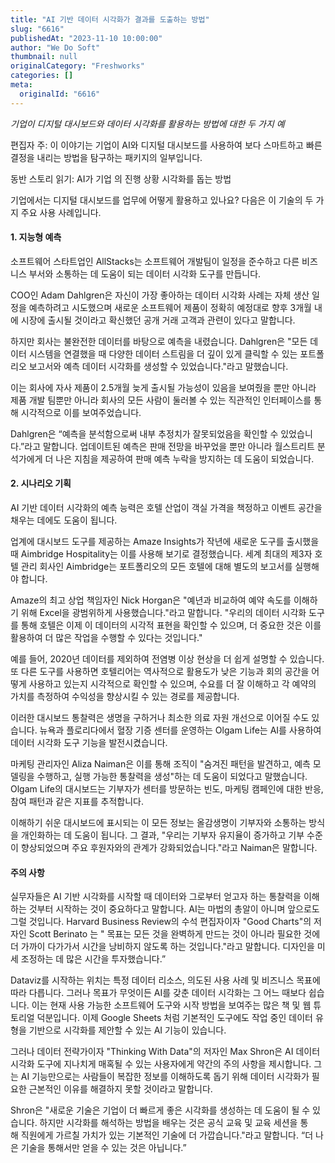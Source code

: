 ```yaml
---
title: "AI 기반 데이터 시각화가 결과를 도출하는 방법"
slug: "6616"
publishedAt: "2023-11-10 10:00:00"
author: "We Do Soft"
thumbnail: null
originalCategory: "Freshworks"
categories: []
meta:
  originalId: "6616"
---
```


*기업이 디지털 대시보드와 데이터 시각화를 활용하는 방법에 대한 두 가지 예*

편집자 주: 이 이야기는 기업이 AI와 디지털 대시보드를 사용하여 보다 스마트하고 빠른 결정을 내리는 방법을 탐구하는 패키지의 일부입니다. 

동반 스토리 읽기: AI가 기업 의 진행 상황 시각화를 돕는 방법

기업에서는 디지털 대시보드를 업무에 어떻게 활용하고 있나요? 다음은 이 기술의 두 가지 주요 사용 사례입니다.

#### 1. 지능형 예측

소프트웨어 스타트업인 AllStacks는 소프트웨어 개발팀이 일정을 준수하고 다른 비즈니스 부서와 소통하는 데 도움이 되는 데이터 시각화 도구를 만듭니다.

COO인 Adam Dahlgren은 자신이 가장 좋아하는 데이터 시각화 사례는 자체 생산 일정을 예측하려고 시도했으며 새로운 소프트웨어 제품이 정확히 예정대로 향후 3개월 내에 시장에 출시될 것이라고 확신했던 공개 거래 고객과 관련이 있다고 말합니다.

하지만 회사는 불완전한 데이터를 바탕으로 예측을 내렸습니다. Dahlgren은 "모든 데이터 시스템을 연결했을 때 다양한 데이터 스트림을 더 깊이 있게 클릭할 수 있는 포트폴리오 보고서와 예측 데이터 시각화를 생성할 수 있었습니다."라고 말했습니다. 

이는 회사에 자사 제품이 2.5개월 늦게 출시될 가능성이 있음을 보여줬을 뿐만 아니라 제품 개발 팀뿐만 아니라 회사의 모든 사람이 둘러볼 수 있는 직관적인 인터페이스를 통해 시각적으로 이를 보여주었습니다.

Dahlgren은 “예측을 분석함으로써 내부 추정치가 잘못되었음을 확인할 수 있었습니다.”라고 말합니다. 업데이트된 예측은 판매 전망을 바꾸었을 뿐만 아니라 월스트리트 분석가에게 더 나은 지침을 제공하여 판매 예측 누락을 방지하는 데 도움이 되었습니다.

#### 2. 시나리오 기획

AI 기반 데이터 시각화의 예측 능력은 호텔 산업이 객실 가격을 책정하고 이벤트 공간을 채우는 데에도 도움이 됩니다.

업계에 대시보드 도구를 제공하는 Amaze Insights가 작년에 새로운 도구를 출시했을 때 Aimbridge Hospitality는 이를 사용해 보기로 결정했습니다. 세계 최대의 제3자 호텔 관리 회사인 Aimbridge는 포트폴리오의 모든 호텔에 대해 별도의 보고서를 실행해야 합니다.

Amaze의 최고 상업 책임자인 Nick Horgan은 "예년과 비교하여 예약 속도를 이해하기 위해 Excel을 광범위하게 사용했습니다."라고 말합니다. "우리의 데이터 시각화 도구를 통해 호텔은 이제 이 데이터의 시각적 표현을 확인할 수 있으며, 더 중요한 것은 이를 활용하여 더 많은 작업을 수행할 수 있다는 것입니다."

예를 들어, 2020년 데이터를 제외하여 전염병 이상 현상을 더 쉽게 설명할 수 있습니다. 또 다른 도구를 사용하면 호텔리어는 역사적으로 활용도가 낮은 기능과 회의 공간을 어떻게 사용하고 있는지 시각적으로 확인할 수 있으며, 수요를 더 잘 이해하고 각 예약의 가치를 측정하여 수익성을 향상시킬 수 있는 경로를 제공합니다.

이러한 대시보드 통찰력은 생명을 구하거나 최소한 의료 자원 개선으로 이어질 수도 있습니다. 뉴욕과 플로리다에서 혈장 기증 센터를 운영하는 Olgam Life는 AI를 사용하여 데이터 시각화 도구 기능을 발전시켰습니다.

마케팅 관리자인 Aliza Naiman은 이를 통해 조직이 "숨겨진 패턴을 발견하고, 예측 모델링을 수행하고, 실행 가능한 통찰력을 생성"하는 데 도움이 되었다고 말했습니다. Olgam Life의 대시보드는 기부자가 센터를 방문하는 빈도, 마케팅 캠페인에 대한 반응, 참여 패턴과 같은 지표를 추적합니다.

이해하기 쉬운 대시보드에 표시되는 이 모든 정보는 올감생명이 기부자와 소통하는 방식을 개인화하는 데 도움이 됩니다. 그 결과, "우리는 기부자 유지율이 증가하고 기부 수준이 향상되었으며 주요 후원자와의 관계가 강화되었습니다."라고 Naiman은 말합니다.

#### 주의 사항

실무자들은 AI 기반 시각화를 시작할 때 데이터와 그로부터 얻고자 하는 통찰력을 이해하는 것부터 시작하는 것이 중요하다고 말합니다. AI는 마법의 총알이 아니며 앞으로도 그럴 것입니다. Harvard Business Review의 수석 편집자이자 "Good Charts"의 저자인 Scott Berinato 는 " 목표는 모든 것을 완벽하게 만드는 것이 아니라 필요한 것에 더 가까이 다가가서 시간을 낭비하지 않도록 하는 것입니다."라고 말합니다. 디자인을 미세 조정하는 데 많은 시간을 투자했습니다.” 

Dataviz를 시작하는 위치는 특정 데이터 리소스, 의도된 사용 사례 및 비즈니스 목표에 따라 다릅니다. 그러나 목표가 무엇이든 AI를 갖춘 데이터 시각화는 그 어느 때보다 쉽습니다. 이는 현재 사용 가능한 소프트웨어 도구와 시작 방법을 보여주는 많은 책 및 웹 튜토리얼 덕분입니다. 이제 Google Sheets 처럼 기본적인 도구에도 작업 중인 데이터 유형을 기반으로 시각화를 제안할 수 있는 AI 기능이 있습니다. 

그러나 데이터 전략가이자 "Thinking With Data"의 저자인 Max Shron은 AI 데이터 시각화 도구에 지나치게 매혹될 수 있는 사용자에게 약간의 주의 사항을 제시합니다. 그는 AI 기능만으로는 사람들이 복잡한 정보를 이해하도록 돕기 위해 데이터 시각화가 필요한 근본적인 이유를 해결하지 못할 것이라고 말합니다.

Shron은 "새로운 기술은 기업이 더 빠르게 좋은 시각화를 생성하는 데 도움이 될 수 있습니다. 하지만 시각화를 해석하는 방법을 배우는 것은 공식 교육 및 교육 세션을 통해 직원에게 가르칠 가치가 있는 기본적인 기술에 더 가깝습니다."라고 말합니다. “더 나은 기술을 통해서만 얻을 수 있는 것은 아닙니다.”
